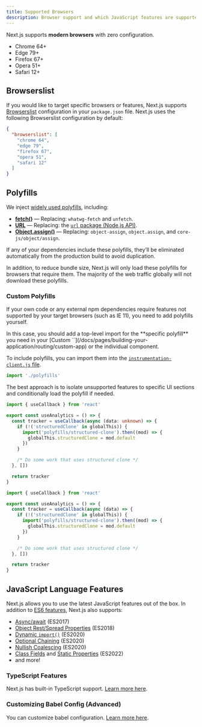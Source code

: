 ```yaml
---
title: Supported Browsers
description: Browser support and which JavaScript features are supported by Next.js.
---
```


Next.js supports **modern browsers** with zero configuration.

- Chrome 64+
- Edge 79+
- Firefox 67+
- Opera 51+
- Safari 12+

## Browserslist

If you would like to target specific browsers or features, Next.js supports [Browserslist](https://browsersl.ist) configuration in your `package.json` file. Next.js uses the following Browserslist configuration by default:

```json filename="package.json"
{
  "browserslist": [
    "chrome 64",
    "edge 79",
    "firefox 67",
    "opera 51",
    "safari 12"
  ]
}
```

## Polyfills

We inject [widely used polyfills](https://github.com/vercel/next.js/blob/canary/packages/next-polyfill-nomodule/src/index.js), including:

- [**fetch()**](https://developer.mozilla.org/docs/Web/API/Fetch_API) — Replacing: `whatwg-fetch` and `unfetch`.
- [**URL**](https://developer.mozilla.org/docs/Web/API/URL) — Replacing: the [`url` package (Node.js API)](https://nodejs.org/api/url.html).
- [**Object.assign()**](https://developer.mozilla.org/docs/Web/JavaScript/Reference/Global_Objects/Object/assign) — Replacing: `object-assign`, `object.assign`, and `core-js/object/assign`.

If any of your dependencies include these polyfills, they’ll be eliminated automatically from the production build to avoid duplication.

In addition, to reduce bundle size, Next.js will only load these polyfills for browsers that require them. The majority of the web traffic globally will not download these polyfills.

### Custom Polyfills

If your own code or any external npm dependencies require features not supported by your target browsers (such as IE 11), you need to add polyfills yourself.

<PagesOnly>
In this case, you should add a top-level import for the **specific polyfill** you need in your [Custom `<App>`](/docs/pages/building-your-application/routing/custom-app) or the individual component.
</PagesOnly>

<AppOnly>
 
To include polyfills, you can import them into the [`instrumentation-client.js` file](/docs/app/api-reference/file-conventions/instrumentation-client).

```ts filename="instrumentation-client.ts"
import './polyfills'
```

</AppOnly>

The best approach is to isolate unsupported features to specific UI sections and conditionally load the polyfill if needed.

```ts filename="hooks/analytics.ts" switcher
import { useCallback } from 'react'

export const useAnalytics = () => {
  const tracker = useCallback(async (data: unknown) => {
    if (!('structuredClone' in globalThis)) {
      import('polyfills/structured-clone').then((mod) => {
        globalThis.structuredClone = mod.default
      })
    }

    /* Do some work that uses structured clone */
  }, [])

  return tracker
}
```

```js filename="hooks/analytics.js" switcher
import { useCallback } from 'react'

export const useAnalytics = () => {
  const tracker = useCallback(async (data) => {
    if (!('structuredClone' in globalThis)) {
      import('polyfills/structured-clone').then((mod) => {
        globalThis.structuredClone = mod.default
      })
    }

    /* Do some work that uses structured clone */
  }, [])

  return tracker
}
```

## JavaScript Language Features

Next.js allows you to use the latest JavaScript features out of the box. In addition to [ES6 features](https://github.com/lukehoban/es6features), Next.js also supports:

- [Async/await](https://github.com/tc39/ecmascript-asyncawait) (ES2017)
- [Object Rest/Spread Properties](https://github.com/tc39/proposal-object-rest-spread) (ES2018)
- [Dynamic `import()`](https://github.com/tc39/proposal-dynamic-import) (ES2020)
- [Optional Chaining](https://github.com/tc39/proposal-optional-chaining) (ES2020)
- [Nullish Coalescing](https://github.com/tc39/proposal-nullish-coalescing) (ES2020)
- [Class Fields](https://github.com/tc39/proposal-class-fields) and [Static Properties](https://github.com/tc39/proposal-static-class-features) (ES2022)
- and more!

### TypeScript Features

Next.js has built-in TypeScript support. [Learn more here](/docs/pages/api-reference/config/typescript).

### Customizing Babel Config (Advanced)

You can customize babel configuration. [Learn more here](/docs/pages/guides/babel).
